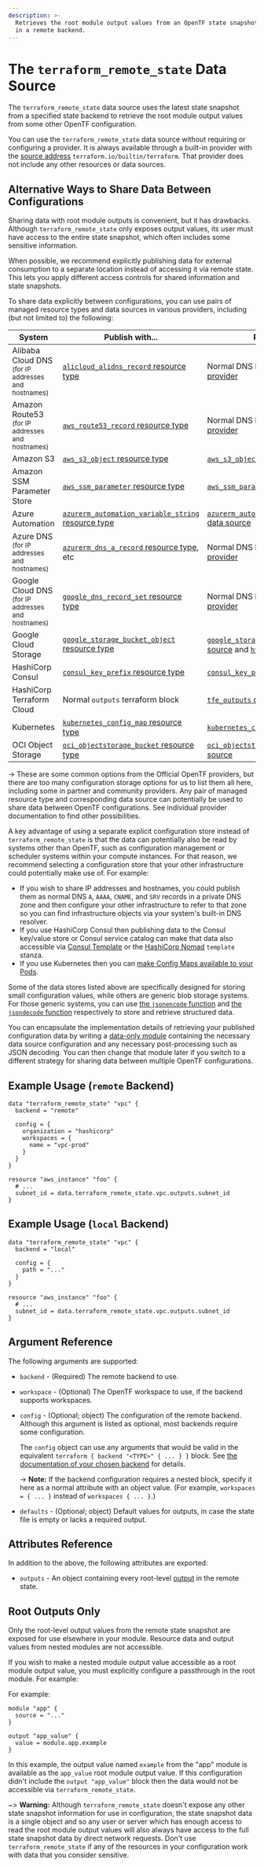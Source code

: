 ```yaml
---
description: >-
  Retrieves the root module output values from an OpenTF state snapshot stored
  in a remote backend.
---
```


# The `terraform_remote_state` Data Source

The `terraform_remote_state` data source uses the latest state snapshot from a specified state backend to retrieve the root module output values
from some other OpenTF configuration.

You can use the `terraform_remote_state` data source without requiring or configuring a provider. It is always available through a built-in provider with the [source address](/docs/language/providers/requirements#source-addresses) `terraform.io/builtin/terraform`. That provider does not include any other resources or data sources.

## Alternative Ways to Share Data Between Configurations

Sharing data with root module outputs is convenient, but it has drawbacks.
Although `terraform_remote_state` only exposes output values, its user must have
access to the entire state snapshot, which often includes some sensitive
information.

When possible, we recommend explicitly publishing data for external consumption
to a separate location instead of accessing it via remote state. This lets you
apply different access controls for shared information and state snapshots.

To share data explicitly between configurations, you can use pairs of managed
resource types and data sources in various providers, including (but not
limited to) the following:

| System                                                                 | Publish with...                                                                                                                                                  | Read with...                                                                                                                                                                                                                                                         |
| ---------------------------------------------------------------------- | ---------------------------------------------------------------------------------------------------------------------------------------------------------------- | -------------------------------------------------------------------------------------------------------------------------------------------------------------------------------------------------------------------------------------------------------------------- |
| Alibaba Cloud DNS<br /><small>(for IP addresses and hostnames)</small> | [`alicloud_alidns_record` resource type](https://registry.terraform.io/providers/aliyun/alicloud/latest/docs/resources/alidns_record)                            | Normal DNS lookups, or [the `dns` provider](https://registry.terraform.io/providers/hashicorp/dns/latest/docs)                                                                                                                                                       |
| Amazon Route53<br /><small>(for IP addresses and hostnames)</small>    | [`aws_route53_record` resource type](https://registry.terraform.io/providers/hashicorp/aws/latest/docs/resources/route53_record)                                 | Normal DNS lookups, or [the `dns` provider](https://registry.terraform.io/providers/hashicorp/dns/latest/docs)                                                                                                                                                       |
| Amazon S3                                                              | [`aws_s3_object` resource type](https://registry.terraform.io/providers/hashicorp/aws/latest/docs/resources/s3_object)                             | [`aws_s3_object` data source](https://registry.terraform.io/providers/hashicorp/aws/latest/docs/data-sources/s3_object)                                                                                                                                |
| Amazon SSM Parameter Store                                             | [`aws_ssm_parameter` resource type](https://registry.terraform.io/providers/hashicorp/aws/latest/docs/resources/ssm_parameter)                                   | [`aws_ssm_parameter` data source](https://registry.terraform.io/providers/hashicorp/aws/latest/docs/data-sources/ssm_parameter)                                                                                                                                      |
| Azure Automation                                                       | [`azurerm_automation_variable_string` resource type](https://registry.terraform.io/providers/hashicorp/azurerm/latest/docs/resources/automation_variable_string) | [`azurerm_automation_variable_string` data source](https://registry.terraform.io/providers/hashicorp/azurerm/latest/docs/data-sources/automation_variable_string)                                                                                                    |
| Azure DNS<br /><small>(for IP addresses and hostnames)</small>         | [`azurerm_dns_a_record` resource type](https://registry.terraform.io/providers/hashicorp/azurerm/latest/docs/resources/dns_a_record), etc                        | Normal DNS lookups, or [the `dns` provider](https://registry.terraform.io/providers/hashicorp/dns/latest/docs)                                                                                                                                                       |
| Google Cloud DNS<br /><small>(for IP addresses and hostnames)</small>  | [`google_dns_record_set` resource type](https://registry.terraform.io/providers/hashicorp/google/latest/docs/resources/dns_record_set)                           | Normal DNS lookups, or [the `dns` provider](https://registry.terraform.io/providers/hashicorp/dns/latest/docs)                                                                                                                                                       |
| Google Cloud Storage                                                   | [`google_storage_bucket_object`  resource type](https://registry.terraform.io/providers/hashicorp/google/latest/docs/resources/storage_bucket_object)            | [`google_storage_bucket_object` data source](https://registry.terraform.io/providers/hashicorp/google/latest/docs/data-sources/storage_bucket_object) and [`http` data source](https://registry.terraform.io/providers/hashicorp/http/latest/docs/data-sources/http) |
| HashiCorp Consul                                                       | [`consul_key_prefix` resource type](https://registry.terraform.io/providers/hashicorp/consul/latest/docs/resources/key_prefix)                                   | [`consul_key_prefix` data source](https://registry.terraform.io/providers/hashicorp/consul/latest/docs/data-sources/key_prefix)                                                                                                                                      |
| HashiCorp Terraform Cloud                                              | Normal `outputs` terraform block                                                                                                                                 | [`tfe_outputs` data source](https://registry.terraform.io/providers/hashicorp/tfe/latest/docs/data-sources/outputs)                                                                                                                                                  |
| Kubernetes                                                             | [`kubernetes_config_map` resource type](https://registry.terraform.io/providers/hashicorp/kubernetes/latest/docs/resources/config_map)                           | [`kubernetes_config_map` data source](https://registry.terraform.io/providers/hashicorp/kubernetes/latest/docs/data-sources/config_map)                                                                                                                              |
| OCI Object Storage                                                     | [`oci_objectstorage_bucket` resource type](https://registry.terraform.io/providers/hashicorp/oci/latest/docs/resources/objectstorage_object)                     | [`oci_objectstorage_bucket` data source](https://registry.terraform.io/providers/hashicorp/oci/latest/docs/data-sources/objectstorage_object)                                                                                                                        |

-> These are some common options from the Official OpenTF providers, but
there are too many configuration storage options for us to list them all
here, including some in partner and community providers.
Any pair of managed resource type and corresponding data source can potentially
be used to share data between OpenTF configurations. See individual provider
documentation to find other possibilities.

A key advantage of using a separate explicit configuration store instead of
`terraform_remote_state` is that the data can potentially also be read by
systems other than OpenTF, such as configuration management or scheduler
systems within your compute instances. For that reason, we recommend selecting
a configuration store that your other infrastructure could potentially make
use of. For example:

* If you wish to share IP addresses and hostnames, you could publish them as
  normal DNS `A`, `AAAA`, `CNAME`, and `SRV` records in a private DNS zone and
  then configure your other infrastructure to refer to that zone so you can
  find infrastructure objects via your system's built-in DNS resolver.
* If you use HashiCorp Consul then publishing data to the Consul key/value
  store or Consul service catalog can make that data also accessible via
  [Consul Template](https://github.com/hashicorp/consul-template)
  or the
  [HashiCorp Nomad](/nomad/docs/job-specification/template)
  `template` stanza.
* If you use Kubernetes then you can
  [make Config Maps available to your Pods](https://kubernetes.io/docs/tasks/configure-pod-container/configure-pod-configmap/).

Some of the data stores listed above are specifically designed for storing
small configuration values, while others are generic blob storage systems. For
those generic systems, you can use
[the `jsonencode` function](/docs/language/functions/jsonencode)
and
[the `jsondecode` function](/docs/language/functions/jsondecode) respectively
to store and retrieve structured data.

You can encapsulate the implementation details of retrieving your published
configuration data by writing a
[data-only module](/docs/language/modules/develop/composition#data-only-modules)
containing the necessary data source configuration and any necessary
post-processing such as JSON decoding. You can then change that module later
if you switch to a different strategy for sharing data between multiple
OpenTF configurations.

## Example Usage (`remote` Backend)

```hcl
data "terraform_remote_state" "vpc" {
  backend = "remote"

  config = {
    organization = "hashicorp"
    workspaces = {
      name = "vpc-prod"
    }
  }
}

resource "aws_instance" "foo" {
  # ...
  subnet_id = data.terraform_remote_state.vpc.outputs.subnet_id
}
```

## Example Usage (`local` Backend)

```hcl
data "terraform_remote_state" "vpc" {
  backend = "local"

  config = {
    path = "..."
  }
}

resource "aws_instance" "foo" {
  # ...
  subnet_id = data.terraform_remote_state.vpc.outputs.subnet_id
}
```

## Argument Reference

The following arguments are supported:

* `backend` - (Required) The remote backend to use.
* `workspace` - (Optional) The OpenTF workspace to use, if the backend
  supports workspaces.
* `config` - (Optional; object) The configuration of the remote backend.
  Although this argument is listed as optional, most backends require
  some configuration.

  The `config` object can use any arguments that would be valid in the
  equivalent `terraform { backend "<TYPE>" { ... } }` block. See
  [the documentation of your chosen backend](/docs/language/settings/backends/configuration)
  for details.

  -> **Note:** If the backend configuration requires a nested block, specify
  it here as a normal attribute with an object value. (For example,
  `workspaces = { ... }` instead of `workspaces { ... }`.)
* `defaults` - (Optional; object) Default values for outputs, in case the state
  file is empty or lacks a required output.

## Attributes Reference

In addition to the above, the following attributes are exported:

* `outputs` - An object containing every root-level
  [output](/docs/language/values/outputs) in the remote state.

## Root Outputs Only

Only the root-level output values from the remote state snapshot are exposed
for use elsewhere in your module. Resource data and output values from nested
modules are not accessible.

If you wish to make a nested module output value accessible as a root module
output value, you must explicitly configure a passthrough in the root module.
For example:

For example:

```hcl
module "app" {
  source = "..."
}

output "app_value" {
  value = module.app.example
}
```

In this example, the output value named `example` from the "app" module is
available as the `app_value` root module output value. If this configuration
didn't include the `output "app_value"` block then the data would not be
accessible via `terraform_remote_state`.

~> **Warning:** Although `terraform_remote_state` doesn't expose any other
state snapshot information for use in configuration, the state snapshot data
is a single object and so any user or server which has enough access to read
the root module output values will also always have access to the full state
snapshot data by direct network requests. Don't use `terraform_remote_state`
if any of the resources in your configuration work with data that you consider
sensitive.
